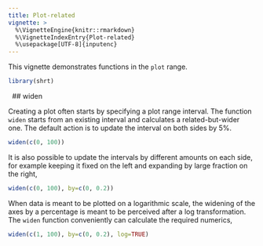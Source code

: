 ```yaml
---
title: Plot-related 
vignette: >
  %\VignetteEngine{knitr::rmarkdown}
  %\VignetteIndexEntry{Plot-related}
  %\usepackage[UTF-8]{inputenc}
---
```



This vignette demonstrates functions in the `plot` range.

```r
library(shrt)
```




&nbsp;
## widen

Creating a plot often starts by specifying a plot range interval. The function `widen` starts from an existing interval and calculates a related-but-wider one. The default action is to update the interval on both sides by 5%.

```r
widen(c(0, 100))
```

It is also possible to update the intervals by different amounts on each side, for example keeping it fixed on the left and expanding by large fraction on the right,

```r
widen(c(0, 100), by=c(0, 0.2))
```

When data is meant to be plotted on a logarithmic scale, the widening of the axes by a percentage is meant to be perceived after a log transformation. The `widen` function conveniently can calculate the required numerics,

```r
widen(c(1, 100), by=c(0, 0.2), log=TRUE)
```

